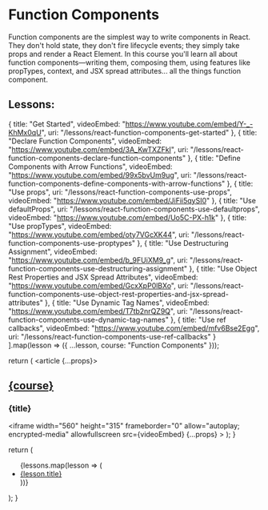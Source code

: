
<Layout>
<Head>
  <title>Learn React | Function Components</title>
</Head>

# Function Components

Function components are the simplest way to write components in React. They don't hold state, they don't fire lifecycle events; they simply take props and render a React Element. In this course you'll learn all about function components—writing them, composing them, using features like propTypes, context, and JSX spread attributes... all the things function component.

## Lessons:

<Index />
</Layout>

  {
    title: "Get Started",
    videoEmbed: "https://www.youtube.com/embed/Y-_-KhMx0qU",
    uri: "/lessons/react-function-components-get-started"
  },
  {
    title: "Declare Function Components",
    videoEmbed: "https://www.youtube.com/embed/3A_KwTXZFkI",
    uri: "/lessons/react-function-components-declare-function-components"
  },
  {
    title: "Define Components with Arrow Functions",
    videoEmbed: "https://www.youtube.com/embed/99x5bvUm9ug",
    uri:
      "/lessons/react-function-components-define-components-with-arrow-functions"
  },
  {
    title: "Use props",
    uri: "/lessons/react-function-components-use-props",
    videoEmbed: "https://www.youtube.com/embed/JiFii5qySI0"
  },
  {
    title: "Use defaultProps",
    uri: "/lessons/react-function-components-use-defaultprops",
    videoEmbed: "https://www.youtube.com/embed/Uo5C-PX-h1k"
  },
  {
    title: "Use propTypes",
    videoEmbed: "https://www.youtube.com/embed/oty7VGcXK44",
    uri: "/lessons/react-function-components-use-proptypes"
  },
  {
    title: "Use Destructuring Assignment",
    videoEmbed: "https://www.youtube.com/embed/b_9FUiXM9_g",
    uri: "/lessons/react-function-components-use-destructuring-assignment"
  },
  {
    title: "Use Object Rest Properties and JSX Spread Attributes",
    videoEmbed: "https://www.youtube.com/embed/GcxXpP0lBXo",
    uri:
      "/lessons/react-function-components-use-object-rest-properties-and-jsx-spread-attributes"
  },
  {
    title: "Use Dynamic Tag Names",
    videoEmbed: "https://www.youtube.com/embed/T7tb2nrQZ9Q",
    uri: "/lessons/react-function-components-use-dynamic-tag-names"
  },
  {
    title: "Use ref callbacks",
    videoEmbed: "https://www.youtube.com/embed/mfv6Bse2Egg",
    uri: "/lessons/react-function-components-use-ref-callbacks"
  }
].map(lesson => ({ ...lesson, course: "Function Components" }));

  return (
    <Layout>
      <article {...props}>
        <Head>
          <title>
            Learn React | {course} > {title}
          </title>
        </Head>
        <h2>
          <a href="/courses/function-components">{course}</a>
        </h2>
        <h3>{title}</h3>
        <iframe
          width="560"
          height="315"
          frameborder="0"
          allow="autoplay; encrypted-media"
          allowfullscreen
          src={videoEmbed}
          {...props}
        ></iframe>
        <Index />
      </article>
    </Layout>
  );
}

  return (
    <ul>
      {lessons.map(lesson => (
        <li>
          <a href={lesson.uri}>{lesson.title}</a>
        </li>
      ))}
    </ul>
  );
}
